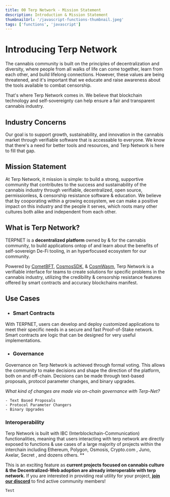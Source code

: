 ---
title: 00 Terp Network - Mission Statement
description: Introduction & Mission Statement
thumbnailUrl: '/javascript-functions-thumbnail.jpeg'
tags: ['functions', 'javascript']
---

# Introducing Terp Network

The cannabis community is built on the principles of decentralization and diversity, where people from all walks of life can come together, learn from each other, and build lifelong connections. However, these values are being threatened, and it's important that we educate and raise awareness about the tools available to combat censorship.

That's where Terp Network comes in. We believe that blockchain technology and self-sovereignty can help ensure a fair and transparent cannabis industry.

## Industry Concerns

Our goal is to support growth, sustainability, and innovation in the cannabis market through verifiable software that is accessable to everyone. We know that there's a need for better tools and resources, and Terp Network is here to fill that gap.

## Mission Statement

At Terp Network, it mission is simple: to build a strong, supportive community that contributes to the success and sustainability of the cannabis industry through verifiable, decentralized, open source, permissionless, & censorship resistance software & education. We believe that by cooporating within a growing ecosystem, we can make a positive impact on this industry and the people it serves, which roots many other cultures both alike and independent from each other.


##  What is Terp Network?

TERPNET is a **decentralized platform** owned by & for the cannabis community, to build applications ontop of and learn about the benefits of self-sovereign De-Fi tooling, in an hyperfocused ecosystem for our community. 


Powered by [CometBFT](https://tendermint.com/), [CosmosSDK](https://docs.cosmos.network/), & [CosmWasm](https://cosmwasm.com/), Terp Network is a verifiable interface for teams to create solutions for specific problems in the cannabis industry, utilizing the credibility & censorship resistance features offered by smart contracts and accuracy blockchains manifest.

## Use Cases 

- ### Smart Contracts 
With TERPNET, users can develop and deploy customized applications to meet their specific needs in a secure and fast Proof-of-Stake network. Smart contracts are logic that can be designed for very useful implementations.

- ### Governance 
Governance on Terp Network is achieved through formal voting. This allows the community to make decisions and shape the direction of the platform, both on and off-chain. Decisions can be made through text-based proposals, protocol parameter changes, and binary upgrades.


*What kind of changes are made via on-chain governance with Terp-Net?* 

    - Text Based Proposals 
    - Protocol Parameter Changers 
    - Binary Upgrades

###  Interoperability

Terp Network is built with IBC (Interblockchain-Communication) functionalities, meaning that users interacting with terp network are directly exposed to functions & use cases of a large majority of projects within the interchain including Ethereum, Polygon, Osmosis, Crypto.com , Juno, Axelar, Secret , and dozens others. **

This is an exciting feature as **current projects focused on cannabis culture & the Decentralized-Web adoption are already interoperable with terp network.** If you are interested in providing real utility for your project, [**join our discord**](https://discord.gg/SYEjMwAac7) to find active community members! 




```
Test
```

